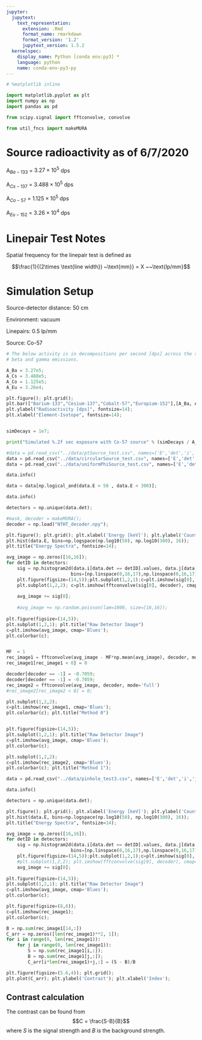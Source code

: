 ```yaml
---
jupyter:
  jupytext:
    text_representation:
      extension: .Rmd
      format_name: rmarkdown
      format_version: '1.2'
      jupytext_version: 1.5.2
  kernelspec:
    display_name: Python [conda env:py3] *
    language: python
    name: conda-env-py3-py
---
```


```python
# %matplotlib inline

import matplotlib.pyplot as plt
import numpy as np
import pandas as pd

from scipy.signal import fftconvolve, convolve

from util_fncs import makeMURA
```

# Source radioactivity as of 6/7/2020

A$_{Ba-133}$ = $3.27 \times 10^5$ dps

A$_{Cs-137}$ = $3.488 \times 10^5$ dps

A$_{Co-57}$  = $1.125 \times 10^5$ dps

A$_{Eu-152}$ = $3.26 \times 10^4$ dps


# Linepair Test Notes

Spatial frequency for the linepair test is defined as

$$\frac{1}{(2\times \text{line width}) ~\text{mm}} = X ~~\text{lp/mm}$$


# Simulation Setup

Source-detector distance: 50 cm

Environment: vacuum

Linepairs: 0.5 lp/mm

Source: Co-57

```python
# The below activity is in decompositions per second [dps] across the spectra and modality of 
# beta and gamma emissions.

A_Ba = 3.27e5;
A_Cs = 3.488e5;
A_Co = 1.125e5;
A_Eu = 3.26e4;

plt.figure(); plt.grid();
plt.bar(["Barium-133","Cesium-137","Cobalt-57","Europium-152"],[A_Ba, A_Cs, A_Co, A_Eu])
plt.ylabel("Radioactivity [dps]", fontsize=14); 
plt.xlabel("Element-Isotope", fontsize=14);


simDecays = 1e7;

print("Simulated %.2f sec exposure with Co-57 source" % (simDecays / A_Co))
```

```python
#data = pd.read_csv("../data/ptSource_test.csv", names=['E','det','i','j','x0','y0','z0']);
data = pd.read_csv("../data/circularSource_test.csv", names=['E','det','i','j','x0','y0','z0']);
data = pd.read_csv("../data/uniformPhiSource_test.csv", names=['E','det','i','j','x0','y0','z0']);

data.info()

data = data[np.logical_and(data.E > 50 , data.E < 300)];

data.info()

detectors = np.unique(data.det);

#mask, decoder = makeMURA();
decoder = np.load("NTHT_decoder.npy");

plt.figure(); plt.grid(); plt.xlabel('Energy [keV]'); plt.ylabel('Counts');
plt.hist(data.E, bins=np.logspace(np.log10(50), np.log10(300), 16));
plt.title("Energy Spectra", fontsize=14);

avg_image = np.zeros([16,16]);
for detID in detectors:
    sig = np.histogram2d(data.i[data.det == detID].values, data.j[data.det == detID].values, 
                        bins=[np.linspace(0,16,17),np.linspace(0,16,17)]);
    plt.figure(figsize=(14,5));plt.subplot(1,2,1);c=plt.imshow(sig[0], cmap='Blues'); plt.colorbar(c);
    plt.subplot(1,2,2); c=plt.imshow(fftconvolve(sig[0], decoder), cmap='Blues'); plt.colorbar(c);
    
    avg_image += sig[0];
    
    #avg_image += np.random.poisson(lam=1000, size=[16,16]);
    
plt.figure(figsize=(14,5));
plt.subplot(1,2,1); plt.title("Raw Detector Image")
c=plt.imshow(avg_image, cmap='Blues');
plt.colorbar(c);


MF  = 1
rec_image1 = fftconvolve(avg_image - MF*np.mean(avg_image), decoder, mode='full')
rec_image1[rec_image1 < 0] = 0

decoder[decoder == -1] = -0.7059;
decoder[decoder == -1] = -0.7059;
rec_image2 = fftconvolve(avg_image, decoder, mode='full')
#rec_image2[rec_image2 < 0] = 0;

plt.subplot(1,2,2);
c=plt.imshow(rec_image1, cmap='Blues');
plt.colorbar(c); plt.title("Method 0")


plt.figure(figsize=(14,5));
plt.subplot(1,2,1); plt.title("Raw Detector Image")
c=plt.imshow(avg_image, cmap='Blues');
plt.colorbar(c);

plt.subplot(1,2,2);
c=plt.imshow(rec_image2, cmap='Blues');
plt.colorbar(c); plt.title("Method 1");
```

```python
data = pd.read_csv("../data/pinhole_test3.csv", names=['E','det','i','j','x0','y0','z0']);

data.info()

detectors = np.unique(data.det);

plt.figure(); plt.grid(); plt.xlabel('Energy [keV]'); plt.ylabel('Counts');
plt.hist(data.E, bins=np.logspace(np.log10(50), np.log10(300), 16));
plt.title("Energy Spectra", fontsize=14);

avg_image = np.zeros([16,16]);
for detID in detectors:
    sig = np.histogram2d(data.i[data.det == detID].values, data.j[data.det == detID].values, 
                        bins=[np.linspace(0,16,17),np.linspace(0,16,17)]);
    plt.figure(figsize=(14,5));plt.subplot(1,2,1);c=plt.imshow(sig[0], cmap='Blues'); plt.colorbar(c);
    #plt.subplot(1,2,2); plt.imshow(fftconvolve(sig[0], decoder), cmap='Blues')
    avg_image += sig[0];
    
plt.figure(figsize=(14,5));
plt.subplot(1,2,1); plt.title("Raw Detector Image")
c=plt.imshow(avg_image, cmap='Blues');
plt.colorbar(c);
```

```python
plt.figure(figsize=(8,6));
c=plt.imshow(rec_image1);
plt.colorbar(c);

B = np.sum(rec_image1[14,:])
C_arr = np.zeros([len(rec_image1)**2, 1]);
for i in range(0, len(rec_image1)):
    for j in range(0, len(rec_image1)):
        S = np.sum(rec_image1[i,:]);
        B = np.sum(rec_image1[j,:]);
        C_arr[i*len(rec_image1)+j,:] = (S - B)/B

plt.figure(figsize=(5.6,4)); plt.grid();
plt.plot(C_arr); plt.ylabel('Contrast'); plt.xlabel('Index');
```

## Contrast calculation
The contrast can be found from
$$C = \frac{S-B}{B}$$
where $S$ is the signal strength and $B$ is the background strength.
